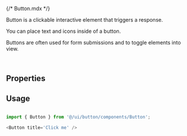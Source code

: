 {/* Button.mdx */}


<Meta of={ButtonStories} />

Button is a clickable interactive element that triggers a response.

You can place text and icons inside of a button.

Buttons are often used for form submissions and to toggle elements into view.

<Story of={ButtonStories.Default} />
<br />

## Properties

<Controls />

## Usage

```js

import { Button } from '@/ui/button/components/Button';

<Button title='Click me' />
```